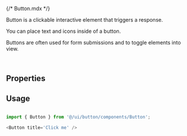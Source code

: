 {/* Button.mdx */}


<Meta of={ButtonStories} />

Button is a clickable interactive element that triggers a response.

You can place text and icons inside of a button.

Buttons are often used for form submissions and to toggle elements into view.

<Story of={ButtonStories.Default} />
<br />

## Properties

<Controls />

## Usage

```js

import { Button } from '@/ui/button/components/Button';

<Button title='Click me' />
```